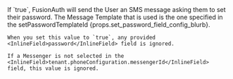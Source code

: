 
  <APIField name="sendSetPasswordPhone" type="Boolean" optional defaults="false" since="1.99.9">
    If `true`, FusionAuth will send the User an SMS message asking them to set their password. The Message Template that is used is the one specified in the <InlineField>setPasswordTemplateId</InlineField> {props.set_password_field_config_blurb}.

    When you set this value to `true`, any provided <InlineField>password</InlineField> field is ignored.

    If a Messenger is not selected in the <InlineField>tenant.phoneConfiguration.messengerId</InlineField> field, this value is ignored.
  </APIField>
